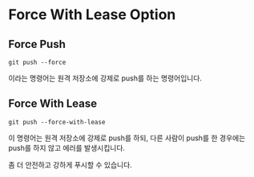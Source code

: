 # Force With Lease Option

## Force Push
```shell
git push --force
```
이라는 명령어는 원격 저장소에 강제로 push를 하는 명령어입니다.

## Force With Lease
```shell
git push --force-with-lease
```

이 명령어는 원격 저장소에 강제로 push를 하되, 다른 사람이 push를 한 경우에는 push를 하지 않고 에러를 발생시킵니다.

좀 더 안전하고 강하게 푸시할 수 있습니다.